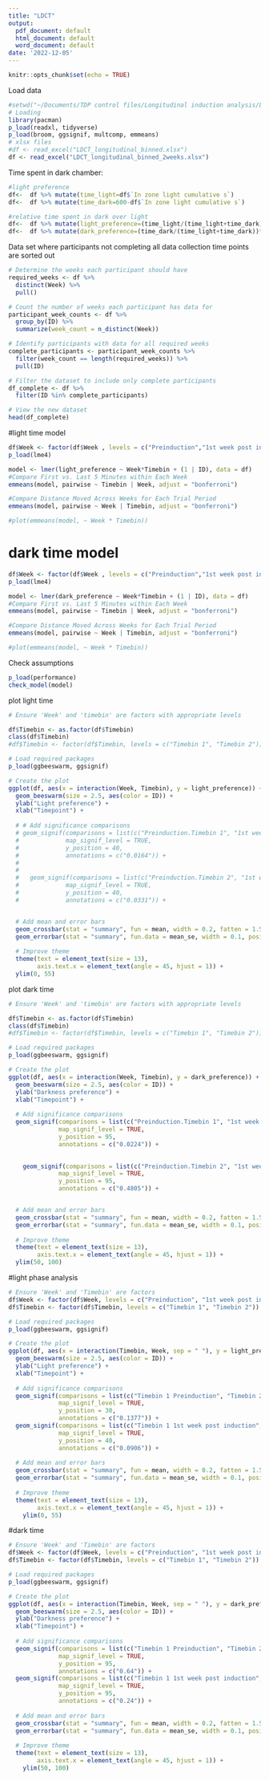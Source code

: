 ```yaml
---
title: "LDCT"
output:
  pdf_document: default
  html_document: default
  word_document: default
date: '2022-12-05'
---
```


```r
knitr::opts_chunk$set(echo = TRUE)
```
Load data
```r
#setwd("~/Documents/TDP control files/Longitudinal induction analysis/LDCT/")
# Loading
library(pacman)
p_load(readxl, tidyverse)
p_load(broom, ggsignif, multcomp, emmeans)
# xlsx files
#df <- read_excel("LDCT_longitudinal_binned.xlsx")
df <- read_excel("LDCT_longitudinal_binned_2weeks.xlsx")

```


Time spent in dark chamber:
```r
#light preference
df<-  df %>% mutate(time_light=df$`In zone light cumulative s`)
df<-  df %>% mutate(time_dark=600-df$`In zone light cumulative s`)

#relative time spent in dark over light
df<-  df %>% mutate(light_preference=(time_light/(time_light+time_dark))*100)
df<-  df %>% mutate(dark_preference=(time_dark/(time_light+time_dark))*100)
```

Data set where participants not completing all data collection time points are sorted out

```r
# Determine the weeks each participant should have
required_weeks <- df %>% 
  distinct(Week) %>% 
  pull()

# Count the number of weeks each participant has data for
participant_week_counts <- df %>%
  group_by(ID) %>%
  summarize(week_count = n_distinct(Week))

# Identify participants with data for all required weeks
complete_participants <- participant_week_counts %>%
  filter(week_count == length(required_weeks)) %>%
  pull(ID)

# Filter the dataset to include only complete participants
df_complete <- df %>%
  filter(ID %in% complete_participants)

# View the new dataset
head(df_complete)
```


#light time model
```r
df$Week <- factor(df$Week , levels = c("Preinduction","1st week post induction","2nd week post induction"))
p_load(lme4)

model <- lmer(light_preference ~ Week*Timebin + (1 | ID), data = df)
#Compare First vs. Last 5 Minutes within Each Week
emmeans(model, pairwise ~ Timebin | Week, adjust = "bonferroni")

#Compare Distance Moved Across Weeks for Each Trial Period
emmeans(model, pairwise ~ Week | Timebin, adjust = "bonferroni")

#plot(emmeans(model, ~ Week * Timebin))
```
# dark time model
```r
df$Week <- factor(df$Week , levels = c("Preinduction","1st week post induction","2nd week post induction"))
p_load(lme4)

model <- lmer(dark_preference ~ Week*Timebin + (1 | ID), data = df)
#Compare First vs. Last 5 Minutes within Each Week
emmeans(model, pairwise ~ Timebin | Week, adjust = "bonferroni")

#Compare Distance Moved Across Weeks for Each Trial Period
emmeans(model, pairwise ~ Week | Timebin, adjust = "bonferroni")

#plot(emmeans(model, ~ Week * Timebin))
```

Check assumptions

```r
p_load(performance)
check_model(model)
```
plot light time

```r
# Ensure 'Week' and 'timebin' are factors with appropriate levels

df$Timebin <- as.factor(df$Timebin)
class(df$Timebin)
#df$Timebin <- factor(df$Timebin, levels = c("Timebin 1", "Timebin 2"))

# Load required packages
p_load(ggbeeswarm, ggsignif)

# Create the plot
ggplot(df, aes(x = interaction(Week, Timebin), y = light_preference)) +
  geom_beeswarm(size = 2.5, aes(color = ID)) +
  ylab("Light preference") +
  xlab("Timepoint") +
  
  # # Add significance comparisons
  # geom_signif(comparisons = list(c("Preinduction.Timebin 1", "1st week post induction.Timebin 1")),
  #             map_signif_level = TRUE,
  #             y_position = 40,
  #             annotations = c("0.0164")) +
  # 
  # 
  #   geom_signif(comparisons = list(c("Preinduction.Timebin 2", "1st week post induction.Timebin 2")),
  #             map_signif_level = TRUE,
  #             y_position = 40,
  #             annotations = c("0.0331")) +


  # Add mean and error bars
  geom_crossbar(stat = "summary", fun = mean, width = 0.2, fatten = 1.5) +
  geom_errorbar(stat = "summary", fun.data = mean_se, width = 0.1, position = position_dodge(width = 0.75)) +
  
  # Improve theme
  theme(text = element_text(size = 13),
        axis.text.x = element_text(angle = 45, hjust = 1)) +
  ylim(0, 55)
```

plot dark time 

```r
# Ensure 'Week' and 'timebin' are factors with appropriate levels

df$Timebin <- as.factor(df$Timebin)
class(df$Timebin)
#df$Timebin <- factor(df$Timebin, levels = c("Timebin 1", "Timebin 2"))

# Load required packages
p_load(ggbeeswarm, ggsignif)

# Create the plot
ggplot(df, aes(x = interaction(Week, Timebin), y = dark_preference)) +
  geom_beeswarm(size = 2.5, aes(color = ID)) +
  ylab("Darkness preference") +
  xlab("Timepoint") +
  
  # Add significance comparisons
  geom_signif(comparisons = list(c("Preinduction.Timebin 1", "1st week post induction.Timebin 1")),
              map_signif_level = TRUE,
              y_position = 95,
              annotations = c("0.0224")) +

  
    geom_signif(comparisons = list(c("Preinduction.Timebin 2", "1st week post induction.Timebin 2")),
              map_signif_level = TRUE,
              y_position = 95,
              annotations = c("0.4805")) +


  # Add mean and error bars
  geom_crossbar(stat = "summary", fun = mean, width = 0.2, fatten = 1.5) +
  geom_errorbar(stat = "summary", fun.data = mean_se, width = 0.1, position = position_dodge(width = 0.75)) +
  
  # Improve theme
  theme(text = element_text(size = 13),
        axis.text.x = element_text(angle = 45, hjust = 1)) +
  ylim(50, 100)
```
#light phase analysis
```r
# Ensure 'Week' and 'Timebin' are factors
df$Week <- factor(df$Week, levels = c("Preinduction", "1st week post induction", "2nd week post induction"))
df$Timebin <- factor(df$Timebin, levels = c("Timebin 1", "Timebin 2"))

# Load required packages
p_load(ggbeeswarm, ggsignif)

# Create the plot
ggplot(df, aes(x = interaction(Timebin, Week, sep = " "), y = light_preference)) +
  geom_beeswarm(size = 2.5, aes(color = ID)) +
  ylab("Light preference") +
  xlab("Timepoint") +
  
  # Add significance comparisons
  geom_signif(comparisons = list(c("Timebin 1 Preinduction", "Timebin 2 Preinduction")),
              map_signif_level = TRUE,
              y_position = 30,
              annotations = c("0.1377")) +
  geom_signif(comparisons = list(c("Timebin 1 1st week post induction", "Timebin 2 1st week post induction")),
              map_signif_level = TRUE,
              y_position = 40,
              annotations = c("0.0906")) +
  
  # Add mean and error bars
  geom_crossbar(stat = "summary", fun = mean, width = 0.2, fatten = 1.5, position = position_dodge(width = 0.75)) +
  geom_errorbar(stat = "summary", fun.data = mean_se, width = 0.1, position = position_dodge(width = 0.75)) +
  
  # Improve theme
  theme(text = element_text(size = 13),
        axis.text.x = element_text(angle = 45, hjust = 1)) +
    ylim(0, 55)
```

#dark time


```r
# Ensure 'Week' and 'Timebin' are factors
df$Week <- factor(df$Week, levels = c("Preinduction", "1st week post induction", "2nd week post induction"))
df$Timebin <- factor(df$Timebin, levels = c("Timebin 1", "Timebin 2"))

# Load required packages
p_load(ggbeeswarm, ggsignif)

# Create the plot
ggplot(df, aes(x = interaction(Timebin, Week, sep = " "), y = dark_preference)) +
  geom_beeswarm(size = 2.5, aes(color = ID)) +
  ylab("Darkness preference") +
  xlab("Timepoint") +
  
  # Add significance comparisons
  geom_signif(comparisons = list(c("Timebin 1 Preinduction", "Timebin 2 Preinduction")),
              map_signif_level = TRUE,
              y_position = 95,
              annotations = c("0.64")) +
  geom_signif(comparisons = list(c("Timebin 1 1st week post induction", "Timebin 2 1st week post induction")),
              map_signif_level = TRUE,
              y_position = 95,
              annotations = c("0.24")) +
  
  # Add mean and error bars
  geom_crossbar(stat = "summary", fun = mean, width = 0.2, fatten = 1.5, position = position_dodge(width = 0.75)) +
  geom_errorbar(stat = "summary", fun.data = mean_se, width = 0.1, position = position_dodge(width = 0.75)) +
  
  # Improve theme
  theme(text = element_text(size = 13),
        axis.text.x = element_text(angle = 45, hjust = 1)) +
    ylim(50, 100)
```